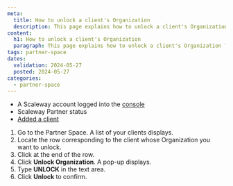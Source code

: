 ```yaml
---
meta:
  title: How to unlock a client's Organization
  description: This page explains how to unlock a client's Organization from the Partner Space.
content:
  h1: How to unlock a client's Organization
  paragraph: This page explains how to unlock a client's Organization from the Partner Space.
tags: partner-space 
dates:
  validation: 2024-05-27
  posted: 2024-05-27
categories:
  - partner-space
---
```


<Macro id="requirements" />

- A Scaleway account logged into the [console](https://console.scaleway.com/)
- Scaleway Partner status
- [Added a client](/partners/partner-space/how-to/add-client/)

1. Go to the Partner Space. A list of your clients displays. 
2. Locate the row corresponding to the client whose Organization you want to unlock.  
3. Click <Icon name="more" /> at the end of the row.
4. Click **Unlock Organization**. A pop-up displays.
5. Type **UNLOCK** in the text area.
6. Click **Unlock** to confirm. 
